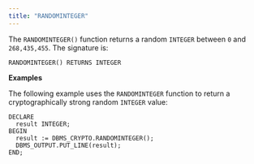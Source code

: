 ```yaml
---
title: "RANDOMINTEGER"
---
```


The `RANDOMINTEGER()` function returns a random `INTEGER` between `0` and `268,435,455`. The signature is:

```
RANDOMINTEGER() RETURNS INTEGER
```

**Examples**

The following example uses the `RANDOMINTEGER` function to return a cryptographically strong random `INTEGER` value:

```
DECLARE
  result INTEGER;
BEGIN
  result := DBMS_CRYPTO.RANDOMINTEGER();
  DBMS_OUTPUT.PUT_LINE(result);
END;
```

